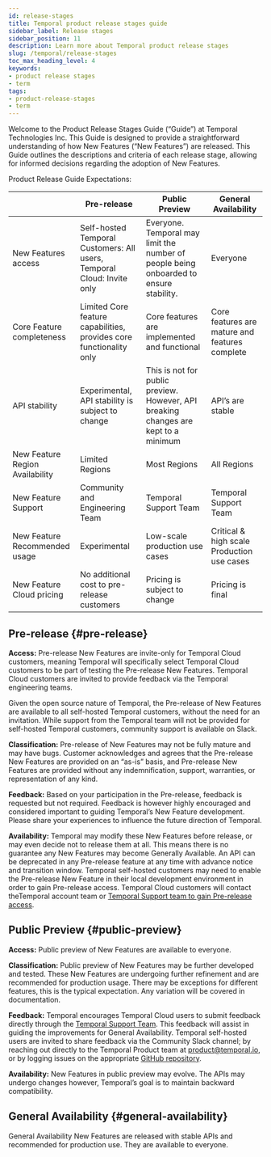 ```yaml
---
id: release-stages
title: Temporal product release stages guide
sidebar_label: Release stages
sidebar_position: 11
description: Learn more about Temporal product release stages
slug: /temporal/release-stages
toc_max_heading_level: 4
keywords:
- product release stages
- term
tags:
- product-release-stages
- term
---
```


<!-- THIS FILE IS GENERATED. DO NOT EDIT THIS FILE DIRECTLY -->

Welcome to the Product Release Stages Guide (“Guide”) at Temporal Technologies Inc.
This Guide is designed to provide a straightforward understanding of how New Features (“New Features”) are released.
This Guide outlines the descriptions and criteria of each release stage, allowing for informed decisions regarding the adoption of New Features.

Product Release Guide Expectations:

|                                 | Pre-release                                                            | Public Preview                                                                         | General Availability                           |
| ------------------------------- | ---------------------------------------------------------------------- | -------------------------------------------------------------------------------------- | ---------------------------------------------- |
| New Features access             | Self-hosted Temporal Customers: All users, Temporal Cloud: Invite only | Everyone. Temporal may limit the number of people being onboarded to ensure stability. | Everyone                                       |
| Core Feature completeness       | Limited Core feature capabilities, provides core functionality only    | Core features are implemented and functional                                           | Core features are mature and features complete |
| API stability                   | Experimental, API stability is subject to change                       | This is not for public preview. However, API breaking changes are kept to a minimum    | API’s are stable                               |
| New Feature Region Availability | Limited Regions                                                        | Most Regions                                                                           | All Regions                                    |
| New Feature Support             | Community and Engineering Team                                         | Temporal Support Team                                                                  | Temporal Support Team                          |
| New Feature Recommended usage   | Experimental                                                           | Low-scale production use cases                                                         | Critical & high scale Production use cases     |
| New Feature Cloud pricing       | No additional cost to pre-release customers                            | Pricing is subject to change                                                           | Pricing is final                               |

## Pre-release {#pre-release}

**Access:** Pre-release New Features are invite-only for Temporal Cloud customers, meaning Temporal will specifically select Temporal Cloud customers to be part of testing the Pre-release New Features.
Temporal Cloud customers are invited to provide feedback via the Temporal engineering teams.

Given the open source nature of Temporal, the Pre-release of New Features are available to all self-hosted Temporal customers, without the need for an invitation.
While support from the Temporal team will not be provided for self-hosted Temporal customers, community support is available on Slack.

**Classification:** Pre-release of New Features may not be fully mature and may have bugs.
Customer acknowledges and agrees that the Pre-release New Features are provided on an “as-is” basis, and Pre-release
New Features are provided without any indemnification, support, warranties, or representation of any kind.

**Feedback:** Based on your participation in the Pre-release, feedback is requested but not required.
Feedback is however highly encouraged and considered important to guiding Temporal’s New Feature development.
Please share your experiences to influence the future direction of Temporal.

**Availability:** Temporal may modify these New Features before release, or may even decide not to release them at all.
This means there is no guarantee any New Features may become Generally Available.
An API can be deprecated in any Pre-release feature at any time with advance notice and transition window.
Temporal self-hosted customers may need to enable the Pre-release New Feature in their local development environment in order to gain Pre-release access.
Temporal Cloud customers will contact theTemporal account team or [Temporal Support team to gain Pre-release access](/cloud/support#support-ticket).

## Public Preview {#public-preview}

**Access:** Public preview of New Features are available to everyone.

**Classification:** Public preview of New Features may be further developed and tested.
These New Features are undergoing further refinement and are recommended for production usage.
There may be exceptions for different features, this is the typical expectation.
Any variation will be covered in documentation.

**Feedback:** Temporal encourages Temporal Cloud users to submit feedback directly through the [Temporal Support Team](/cloud/support#support-ticket).
This feedback will assist in guiding the improvements for General Availability.
Temporal self-hosted users are invited to share feedback via the Community Slack channel; by reaching out directly to the Temporal Product team at product@temporal.io, or by logging issues on the appropriate [GitHub repository](https://github.com/temporalio).

**Availability:** New Features in public preview may evolve. The APIs may undergo changes however, Temporal’s goal is to maintain backward compatibility.

## General Availability {#general-availability}

General Availability New Features are released with stable APIs and recommended for production use.
They are available to everyone.

